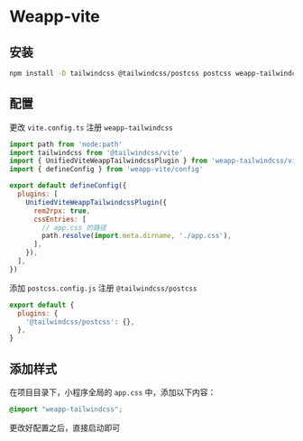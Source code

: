 
# Weapp-vite

## 安装

```bash npm2yarn
npm install -D tailwindcss @tailwindcss/postcss postcss weapp-tailwindcss
```

<Patch/>

## 配置

更改 `vite.config.ts` 注册 `weapp-tailwindcss`

```js title="vite.config.ts"
import path from 'node:path'
import tailwindcss from '@tailwindcss/vite'
import { UnifiedViteWeappTailwindcssPlugin } from 'weapp-tailwindcss/vite'
import { defineConfig } from 'weapp-vite/config'

export default defineConfig({
  plugins: [
    UnifiedViteWeappTailwindcssPlugin({
      rem2rpx: true,
      cssEntries: [
        // app.css 的路径
        path.resolve(import.meta.dirname, './app.css'),
      ],
    }),
  ],
})
```

添加 `postcss.config.js` 注册 `@tailwindcss/postcss`

```js title="postcss.config.js"
export default {
  plugins: {
    '@tailwindcss/postcss': {},
  },
}
```


## 添加样式

在项目目录下，小程序全局的 `app.css` 中，添加以下内容：

```css title="app.css"
@import "weapp-tailwindcss";
```


更改好配置之后，直接启动即可
